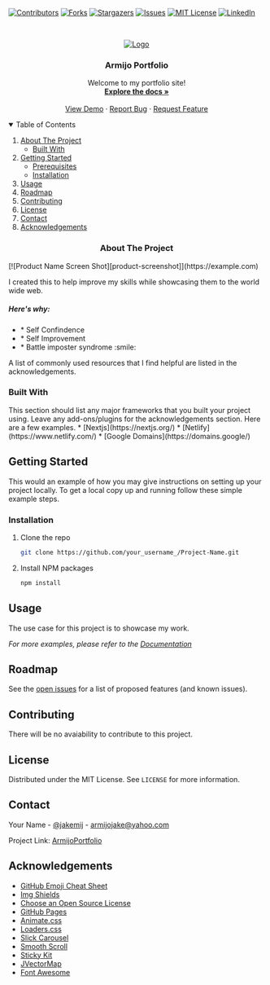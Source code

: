 [![Contributors][contributors-shield]][contributors-url]
[![Forks][forks-shield]][forks-url]
[![Stargazers][stars-shield]][stars-url]
[![Issues][issues-shield]][issues-url]
[![MIT License][license-shield]][license-url]
[![LinkedIn][linkedin-shield]][linkedin-url]

<!-- PROJECT LOGO -->
<br />
<p align="center">
  <a href="https://github.com/jakearmijo">
    <img
      src="/public/images/JAKEMIJUPDATE.svg"
      alt='Logo'
      />
  </a>

  <h3 align="center">Armijo Portfolio</h3>

  <p align="center">
    Welcome to my portfolio site!
    <br />
    <a href="https://github.com/jakearmijo/next-ArmijoPortfolio"><strong>Explore the docs »</strong></a>
    <br />
    <br />
    <a href="https://jakearmijo.com">View Demo</a>
    ·
    <a href="https://github.com/jakearmijo/next-ArmijoPortfolio/issues">Report Bug</a>
    ·
    <a href="https://github.com/jakearmijo/next-ArmijoPortfolio/issues">Request Feature</a>
  </p>
</p>

<details open="open">
  <summary>Table of Contents</summary>
  <ol>
    <li>
      <a href="#about-the-project">About The Project</a>
      <ul>
        <li><a href="#built-with">Built With</a></li>
      </ul>
    </li>
    <li>
      <a href="#getting-started">Getting Started</a>
      <ul>
        <li><a href="#prerequisites">Prerequisites</a></li>
        <li><a href="#installation">Installation</a></li>
      </ul>
    </li>
    <li><a href="#usage">Usage</a></li>
    <li><a href="#roadmap">Roadmap</a></li>
    <li><a href="#contributing">Contributing</a></li>
    <li><a href="#license">License</a></li>
    <li><a href="#contact">Contact</a></li>
    <li><a href="#acknowledgements">Acknowledgements</a></li>
  </ol>


<h3 align="center">About The Project</h3>

<div>
  [![Product Name Screen Shot][product-screenshot]](https://example.com)

  <p>I created this to help improve my skills while showcasing them to the world wide web.</p>

  <h5>Here's why:</h5>
<ul>
  <li>* Self Confindence</li>
  <li>* Self Improvement</li>
  <li>* Battle imposter syndrome :smile:</li>
</ul>

<p>A list of commonly used resources that I find helpful are listed in the acknowledgements.</p>

</div>

<h3>Built With</h3>

<p>This section should list any major frameworks that you built your project using. Leave any add-ons/plugins for the acknowledgements section. Here are a few examples.
* [Nextjs](https://nextjs.org/)
* [Netlify](https://www.netlify.com/)
* [Google Domains](https://domains.google/)


<!-- GETTING STARTED -->
## Getting Started

This would an example of how you may give instructions on setting up your project locally.
To get a local copy up and running follow these simple example steps.


### Installation
1. Clone the repo
   ```sh
   git clone https://github.com/your_username_/Project-Name.git
   ```
2. Install NPM packages
   ```sh
   npm install
   ```

<!-- USAGE EXAMPLES -->
## Usage

The use case for this project is to showcase my work.

_For more examples, please refer to the [Documentation](https://jakearmijo.com)_


<!-- ROADMAP -->
## Roadmap

See the [open issues](https://github.com/jakearmijo/next-ArmijoPortfolio/issues) for a list of proposed features (and known issues).



<!-- CONTRIBUTING -->
## Contributing

There will be no avaiability to contribute to this project.

<!-- LICENSE -->
## License

Distributed under the MIT License. See `LICENSE` for more information.


<!-- CONTACT -->
## Contact

Your Name - [@jakemij](https://instagram.com/jakemij) - armijojake@yahoo.com

Project Link: [ArmijoPortfolio](https://github.com/jakearmijo/next-ArmijoPortfolio)



<!-- ACKNOWLEDGEMENTS -->
## Acknowledgements
* [GitHub Emoji Cheat Sheet](https://www.webpagefx.com/tools/emoji-cheat-sheet)
* [Img Shields](https://shields.io)
* [Choose an Open Source License](https://choosealicense.com)
* [GitHub Pages](https://pages.github.com)
* [Animate.css](https://daneden.github.io/animate.css)
* [Loaders.css](https://connoratherton.com/loaders)
* [Slick Carousel](https://kenwheeler.github.io/slick)
* [Smooth Scroll](https://github.com/cferdinandi/smooth-scroll)
* [Sticky Kit](http://leafo.net/sticky-kit)
* [JVectorMap](http://jvectormap.com)
* [Font Awesome](https://fontawesome.com)





<!-- MARKDOWN LINKS & IMAGES -->
<!-- https://www.markdownguide.org/basic-syntax/#reference-style-links -->
[contributors-shield]: https://img.shields.io/github/contributors/jakearmijo/next-ArmijoPortfolio.svg?style=for-the-badge
[contributors-url]: https://github.com/jakearmijo/next-ArmijoPortfolio/graphs/contributors
[forks-shield]: https://img.shields.io/github/forks/jakearmijo/next-ArmijoPortfolio.svg?style=for-the-badge
[forks-url]: https://github.com/jakearmijo/next-ArmijoPortfolio/network/members
[stars-shield]: https://img.shields.io/github/stars/jakearmijo/next-ArmijoPortfolio.svg?style=for-the-badge
[stars-url]: https://github.com/jakearmijo/next-ArmijoPortfolio/stargazers
[issues-shield]: https://img.shields.io/github/issues/jakearmijo/next-ArmijoPortfolio.svg?style=for-the-badge
[issues-url]: https://github.com/jakearmijo/next-ArmijoPortfolio/issues
[license-shield]: https://img.shields.io/github/license/jakearmijo/next-ArmijoPortfolio.svg?style=for-the-badge
[license-url]: https://github.com/jakearmijo/next-ArmijoPortfolio/blob/master/LICENSE.txt
[linkedin-shield]: https://img.shields.io/badge/-LinkedIn-black.svg?style=for-the-badge&logo=linkedin&colorB=555
[linkedin-url]: https://linkedin.com/in/jakearmijo
[product-screenshot]: images/screenshot.png
</p>
